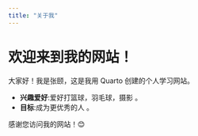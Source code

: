 ---
title: "关于我"
---

# 欢迎来到我的网站！

大家好！我是张颐，这是我用 Quarto 创建的个人学习网站。

- **兴趣爱好**:爱好打篮球，羽毛球，摄影 。
- **目标**:成为更优秀的人 。

感谢您访问我的网站！😊